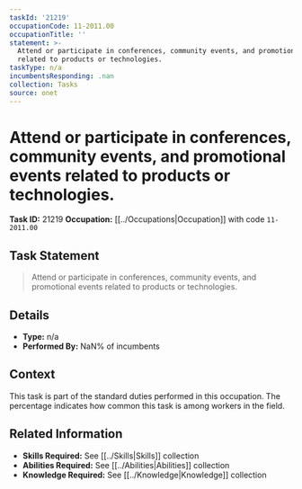 ```yaml
---
taskId: '21219'
occupationCode: 11-2011.00
occupationTitle: ''
statement: >-
  Attend or participate in conferences, community events, and promotional events
  related to products or technologies.
taskType: n/a
incumbentsResponding: .nan
collection: Tasks
source: onet
---
```

# Attend or participate in conferences, community events, and promotional events related to products or technologies.

**Task ID:** 21219
**Occupation:** [[../Occupations|Occupation]] with code `11-2011.00`

## Task Statement

> Attend or participate in conferences, community events, and promotional events related to products or technologies.

## Details

- **Type:** n/a
- **Performed By:** NaN% of incumbents

## Context

This task is part of the standard duties performed in this occupation. The percentage indicates how common this task is among workers in the field.

## Related Information

- **Skills Required:** See [[../Skills|Skills]] collection
- **Abilities Required:** See [[../Abilities|Abilities]] collection
- **Knowledge Required:** See [[../Knowledge|Knowledge]] collection
